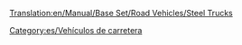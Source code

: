 [[Translation:en/Manual/Base Set/Road Vehicles/Steel Trucks]]

{{es/Vehículo de carretera|nombre    = Camión de Acero Balogh
  |imagen    = en/Balogh Steel Truck.png
  |precio    = 9.184 € (4.592 £)
  |velocidad = 48 km/h (30 mph)
  |coste     = 842 € (421 £)
  |diseño    = 1936
  |duración  = 15
  |capacidad = 15 toneladas de acero
}}
{{es/Vehículo de carretera|nombre    = Camión de Acero Uhl
  |imagen    = en/Uhl Steel Truck.png
  |precio    = 11.070 € (5.535 £)
  |velocidad = 88 km/h (55 mph)
  |coste     = 1.574 € (787 £)
  |diseño    = 1978
  |duración  = 15
  |capacidad = 18 toneladas de acero
}}
{{es/Vehículo de carretera|nombre    = Camión de Acero Kelling
  |imagen    = en/Kelling Steel Truck.png
  |precio    = 11.890 € (5.945 £)
  |velocidad = 112 km/h (70 mph)
  |coste     = 2,250 € (1,125 £)
  |diseño    = 2007
  |duración  = 15
  |capacidad = 20 toneladas de acero
}}


[[Category:es/Vehículos de carretera]]